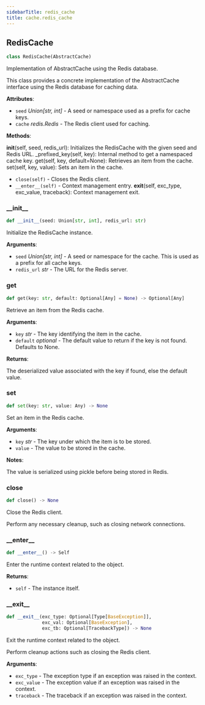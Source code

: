 ```yaml
---
sidebarTitle: redis_cache
title: cache.redis_cache
---
```


## RedisCache

```python
class RedisCache(AbstractCache)
```

Implementation of AbstractCache using the Redis database.

This class provides a concrete implementation of the AbstractCache
interface using the Redis database for caching data.

**Attributes**:

- `seed` _Union[str, int]_ - A seed or namespace used as a prefix for cache keys.
- `cache` _redis.Redis_ - The Redis client used for caching.
  

**Methods**:

  __init__(self, seed, redis_url): Initializes the RedisCache with the given seed and Redis URL.
  _prefixed_key(self, key): Internal method to get a namespaced cache key.
  get(self, key, default=None): Retrieves an item from the cache.
  set(self, key, value): Sets an item in the cache.
- `close(self)` - Closes the Redis client.
- `__enter__(self)` - Context management entry.
  __exit__(self, exc_type, exc_value, traceback): Context management exit.

### \_\_init\_\_

```python
def __init__(seed: Union[str, int], redis_url: str)
```

Initialize the RedisCache instance.

**Arguments**:

- `seed` _Union[str, int]_ - A seed or namespace for the cache. This is used as a prefix for all cache keys.
- `redis_url` _str_ - The URL for the Redis server.

### get

```python
def get(key: str, default: Optional[Any] = None) -> Optional[Any]
```

Retrieve an item from the Redis cache.

**Arguments**:

- `key` _str_ - The key identifying the item in the cache.
- `default` _optional_ - The default value to return if the key is not found.
  Defaults to None.
  

**Returns**:

  The deserialized value associated with the key if found, else the default value.

### set

```python
def set(key: str, value: Any) -> None
```

Set an item in the Redis cache.

**Arguments**:

- `key` _str_ - The key under which the item is to be stored.
- `value` - The value to be stored in the cache.
  

**Notes**:

  The value is serialized using pickle before being stored in Redis.

### close

```python
def close() -> None
```

Close the Redis client.

Perform any necessary cleanup, such as closing network connections.

### \_\_enter\_\_

```python
def __enter__() -> Self
```

Enter the runtime context related to the object.

**Returns**:

- `self` - The instance itself.

### \_\_exit\_\_

```python
def __exit__(exc_type: Optional[Type[BaseException]],
             exc_val: Optional[BaseException],
             exc_tb: Optional[TracebackType]) -> None
```

Exit the runtime context related to the object.

Perform cleanup actions such as closing the Redis client.

**Arguments**:

- `exc_type` - The exception type if an exception was raised in the context.
- `exc_value` - The exception value if an exception was raised in the context.
- `traceback` - The traceback if an exception was raised in the context.

